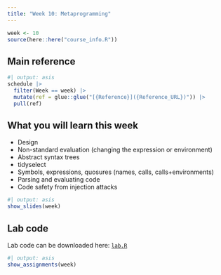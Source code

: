 ```yaml
---
title: "Week 10: Metaprogramming"
---
```


```r
week <- 10
source(here::here("course_info.R"))
```

## Main reference

```r
#| output: asis
schedule |>
  filter(Week == week) |>
  mutate(ref = glue::glue("[{Reference}]({Reference_URL})")) |>
  pull(ref)
```

## What you will learn this week

* Design
* Non-standard evaluation (changing the expression or environment)
* Abstract syntax trees
* tidyselect
* Symbols, expressions, quosures (names, calls, calls+environments)
* Parsing and evaluating code
* Code safety from injection attacks

```r
#| output: asis
show_slides(week)
```

## Lab code

Lab code can be downloaded here: [`lab.R`](lab.R)

```r
#| output: asis
show_assignments(week)
```
